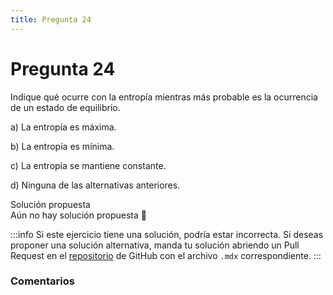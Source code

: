 ```yaml
---
title: Pregunta 24
---
```



# Pregunta 24

<div className="exercise">
Indique qué ocurre con la entropía mientras más probable es la ocurrencia de un estado de equilibrio.

a) La entropía es máxima.

b) La entropía es mínima.

c) La entropía se mantiene constante.

d) Ninguna de las alternativas anteriores.
</div>

<MDXDetails>
<summary>Solución propuesta</summary>

<div className="exercise">
Aún no hay solución propuesta 🥲
</div>

:::info
Si este ejercicio tiene una solución, podría estar incorrecta. Si deseas proponer una solución alternativa, manda tu solución abriendo
un Pull Request en el [repositorio](https://github.com/crow-rojas/apuntes-fundamentals/pulls) de GitHub con el archivo
`.mdx` correspondiente.
:::

</MDXDetails>

### Comentarios

<Disqus
  url="https://crow-rojas.github.io/apuntes-fundamentals/docs/science/thermodynamics/exercises/2019-1/p24"
  identifier="docs/science/thermodynamics/exercises/2019-1/p24"
  title="2019-1 Termodinámica - Pregunta 24"
/>
